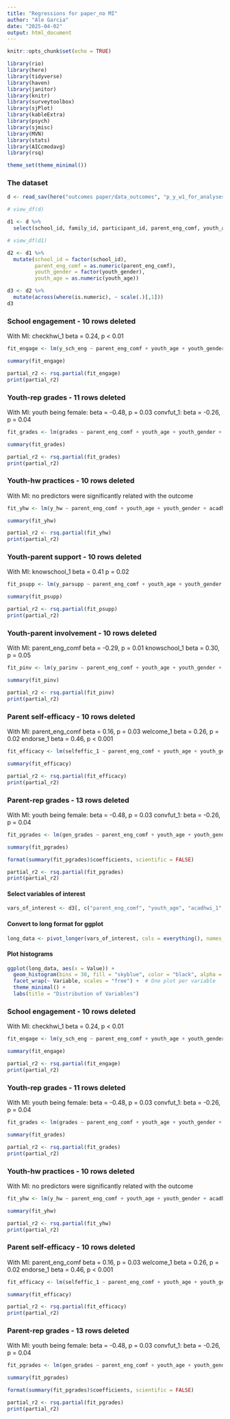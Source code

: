 ```yaml
---
title: "Regressions for paper_no MI"
author: "Ale Garcia"
date: "2025-04-02"
output: html_document
---
```


```r
knitr::opts_chunk$set(echo = TRUE)

library(rio)
library(here)
library(tidyverse)
library(haven)
library(janitor)
library(knitr)
library(surveytoolbox)
library(sjPlot)
library(kableExtra)
library(psych)
library(sjmisc)
library(MVN)
library(stats)
library(AICcmodavg)
library(rsq)

theme_set(theme_minimal())
```


### The dataset ###

```r
d <- read_sav(here("outcomes paper/data_outcomes", "p_y_w1_for_analysesjan25.sav")) # 94 rows

# view_df(d)
```


```r
d1 <- d %>%
  select(school_id, family_id, participant_id, parent_eng_comf, youth_age, youth_gender, acadhwi_1, checkhwi_1, checkhwi_1, struct_1, convfut_1, knowschool_1, selfeffic_1, parnets_1, welcome_1, endorse_1, supported_1, ptrel_1, y_sch_eng, y_parsupp, y_parinv, y_hw, gen_grades, grades)

# view_df(d1)
```


```r
d2 <- d1 %>%
  mutate(school_id = factor(school_id),
         parent_eng_comf = as.numeric(parent_eng_comf),
         youth_gender = factor(youth_gender),
         youth_age = as.numeric(youth_age))

```


```r
d3 <- d2 %>%
  mutate(across(where(is.numeric), ~ scale(.)[,1]))
d3
```

### School engagement - 10 rows deleted

With MI: checkhwi_1  beta = 0.24, p < 0.01
```r
fit_engage <- lm(y_sch_eng ~ parent_eng_comf + youth_age + youth_gender + acadhwi_1 + checkhwi_1 + struct_1 + convfut_1 + knowschool_1 + parnets_1 + welcome_1 + endorse_1 + supported_1 + ptrel_1, d3)

summary(fit_engage) 

partial_r2 <- rsq.partial(fit_engage)
print(partial_r2)
```

### Youth-rep grades - 11 rows deleted

With MI:
youth being female: beta = -0.48, p = 0.03
convfut_1: beta = -0.26, p = 0.04
```r
fit_grades <- lm(grades ~ parent_eng_comf + youth_age + youth_gender + acadhwi_1 + checkhwi_1 + struct_1 + convfut_1 + knowschool_1 + parnets_1 + welcome_1 + endorse_1 + supported_1 + ptrel_1, d3)

summary(fit_grades) 

partial_r2 <- rsq.partial(fit_grades)
print(partial_r2)
```

### Youth-hw practices - 10 rows deleted

With MI:
no predictors were significantly related with the outcome
```r
fit_yhw <- lm(y_hw ~ parent_eng_comf + youth_age + youth_gender + acadhwi_1 + checkhwi_1 + struct_1 + convfut_1 + knowschool_1 + parnets_1 + welcome_1 + endorse_1 + supported_1 + ptrel_1, d3)

summary(fit_yhw) 

partial_r2 <- rsq.partial(fit_yhw)
print(partial_r2)
```

### Youth-parent support - 10 rows deleted

With MI:
knowschool_1  beta = 0.41 p = 0.02
```r
fit_psupp <- lm(y_parsupp ~ parent_eng_comf + youth_age + youth_gender + acadhwi_1 + checkhwi_1 + struct_1 + convfut_1 + knowschool_1 + parnets_1 + welcome_1 + endorse_1 + supported_1 + ptrel_1, d3)

summary(fit_psupp) 

partial_r2 <- rsq.partial(fit_psupp)
print(partial_r2)
```

### Youth-parent involvement - 10 rows deleted

With MI:
parent_eng_comf beta = -0.29, p = 0.01
knowschool_1  beta = 0.30, p = 0.05
```r
fit_pinv <- lm(y_parinv ~ parent_eng_comf + youth_age + youth_gender + acadhwi_1 + checkhwi_1 + struct_1 + convfut_1 + knowschool_1 + parnets_1 + welcome_1 + endorse_1 + supported_1 + ptrel_1, d3)

summary(fit_pinv) 

partial_r2 <- rsq.partial(fit_pinv)
print(partial_r2)
```

### Parent self-efficacy - 10 rows deleted

With MI:
parent_eng_comf beta = 0.16, p = 0.03
welcome_1 beta = 0.26, p = 0.02
endorse_1  beta = 0.46, p < 0.001
```r
fit_efficacy <- lm(selfeffic_1 ~ parent_eng_comf + youth_age + youth_gender + acadhwi_1 + checkhwi_1 + struct_1 + convfut_1 + knowschool_1 + parnets_1 + welcome_1 + endorse_1 + supported_1 + ptrel_1, d3)

summary(fit_efficacy) 

partial_r2 <- rsq.partial(fit_efficacy)
print(partial_r2)
```

### Parent-rep grades - 13 rows deleted

With MI:
youth being female: beta = -0.48, p = 0.03
convfut_1: beta = -0.26, p = 0.04
```r
fit_pgrades <- lm(gen_grades ~ parent_eng_comf + youth_age + youth_gender + acadhwi_1 + checkhwi_1 + struct_1 + convfut_1 + knowschool_1 + parnets_1 + welcome_1 + endorse_1 + supported_1 + ptrel_1, d3)

summary(fit_pgrades) 

format(summary(fit_pgrades)$coefficients, scientific = FALSE) 

partial_r2 <- rsq.partial(fit_pgrades)
print(partial_r2)
```

#### Select variables of interest
```r
vars_of_interest <- d3[, c("parent_eng_comf", "youth_age", "acadhwi_1", "checkhwi_1", "struct_1", "convfut_1", "knowschool_1", "parnets_1", "welcome_1", "endorse_1", "supported_1", "ptrel_1", "y_sch_eng", "y_parsupp", "y_parinv", "y_hw", "grades", "gen_grades", "selfeffic_1")] # removed youth gender because is a factor
```


#### Convert to long format for ggplot
```r
long_data <- pivot_longer(vars_of_interest, cols = everything(), names_to = "Variable", values_to = "Value")
```


#### Plot histograms
```r
ggplot(long_data, aes(x = Value)) + 
  geom_histogram(bins = 30, fill = "skyblue", color = "black", alpha = 0.7) + 
  facet_wrap(~ Variable, scales = "free") +  # One plot per variable
  theme_minimal() + 
  labs(title = "Distribution of Variables")
```


### School engagement - 10 rows deleted

With MI: checkhwi_1  beta = 0.24, p < 0.01
```r
fit_engage <- lm(y_sch_eng ~ parent_eng_comf + youth_age + youth_gender + acadhwi_1 + checkhwi_1 + struct_1 + knowschool_1 + parnets_1 + welcome_1 + endorse_1 + ptrel_1, d3)

summary(fit_engage) 

partial_r2 <- rsq.partial(fit_engage)
print(partial_r2)
```

### Youth-rep grades - 11 rows deleted

With MI:
youth being female: beta = -0.48, p = 0.03
convfut_1: beta = -0.26, p = 0.04
```r
fit_grades <- lm(grades ~ parent_eng_comf + youth_age + youth_gender + acadhwi_1 + checkhwi_1 + struct_1 + knowschool_1 + parnets_1 + welcome_1 + endorse_1 + ptrel_1, d3)

summary(fit_grades) 

partial_r2 <- rsq.partial(fit_grades)
print(partial_r2)
```

### Youth-hw practices - 10 rows deleted

With MI:
no predictors were significantly related with the outcome
```r
fit_yhw <- lm(y_hw ~ parent_eng_comf + youth_age + youth_gender + acadhwi_1 + checkhwi_1 + struct_1 + knowschool_1 + parnets_1 + welcome_1 + endorse_1 + ptrel_1, d3)

summary(fit_yhw) 

partial_r2 <- rsq.partial(fit_yhw)
print(partial_r2)
```


### Parent self-efficacy - 10 rows deleted

With MI:
parent_eng_comf beta = 0.16, p = 0.03
welcome_1 beta = 0.26, p = 0.02
endorse_1  beta = 0.46, p < 0.001
```r
fit_efficacy <- lm(selfeffic_1 ~ parent_eng_comf + youth_age + youth_gender + acadhwi_1 + checkhwi_1 + struct_1 + knowschool_1 + parnets_1 + welcome_1 + endorse_1 + ptrel_1, d3)

summary(fit_efficacy) 

partial_r2 <- rsq.partial(fit_efficacy)
print(partial_r2)
```

### Parent-rep grades - 13 rows deleted

With MI:
youth being female: beta = -0.48, p = 0.03
convfut_1: beta = -0.26, p = 0.04
```r
fit_pgrades <- lm(gen_grades ~ parent_eng_comf + youth_age + youth_gender + acadhwi_1 + checkhwi_1 + struct_1 + knowschool_1 + parnets_1 + welcome_1 + endorse_1 + ptrel_1, d3)

summary(fit_pgrades) 

format(summary(fit_pgrades)$coefficients, scientific = FALSE) 

partial_r2 <- rsq.partial(fit_pgrades)
print(partial_r2)
```


